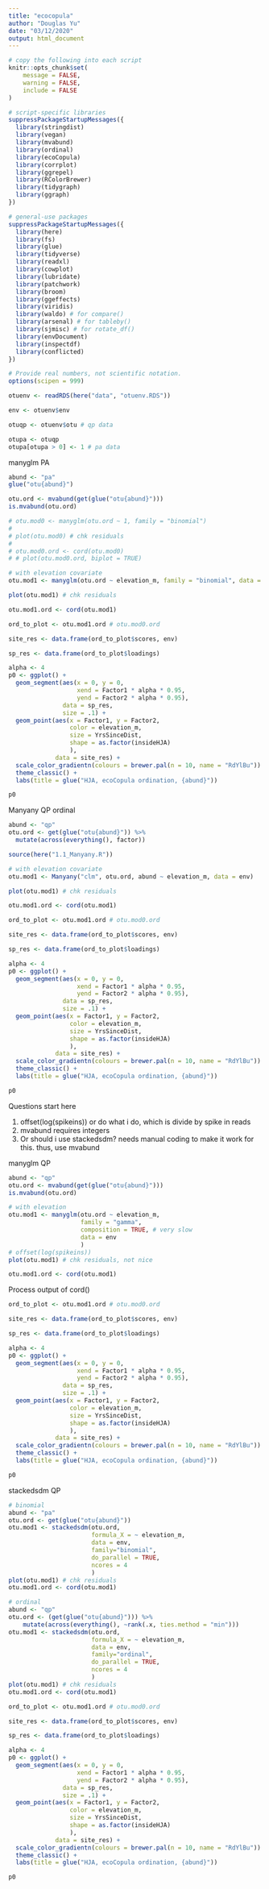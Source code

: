 ```yaml
---
title: "ecocopula"
author: "Douglas Yu"
date: "03/12/2020"
output: html_document
---
```


```r
# copy the following into each script   
knitr::opts_chunk$set(
	message = FALSE,
	warning = FALSE,
	include = FALSE
)

# script-specific libraries
suppressPackageStartupMessages({
  library(stringdist)
  library(vegan)
  library(mvabund)
  library(ordinal)
  library(ecoCopula)
  library(corrplot)
  library(ggrepel)
  library(RColorBrewer)
  library(tidygraph)
  library(ggraph)
})

# general-use packages
suppressPackageStartupMessages({
  library(here)
  library(fs)
  library(glue)
  library(tidyverse)
  library(readxl)
  library(cowplot)
  library(lubridate)
  library(patchwork)
  library(broom)
  library(ggeffects)
  library(viridis)
  library(waldo) # for compare()
  library(arsenal) # for tableby()
  library(sjmisc) # for rotate_df()
  library(envDocument)
  library(inspectdf)
  library(conflicted)
})

# Provide real numbers, not scientific notation.
options(scipen = 999)
```

```r
otuenv <- readRDS(here("data", "otuenv.RDS"))

env <- otuenv$env

otuqp <- otuenv$otu # qp data

otupa <- otuqp
otupa[otupa > 0] <- 1 # pa data
```

manyglm PA
```r
abund <- "pa"
glue("otu{abund}")

otu.ord <- mvabund(get(glue("otu{abund}")))
is.mvabund(otu.ord)

# otu.mod0 <- manyglm(otu.ord ~ 1, family = "binomial")
# 
# plot(otu.mod0) # chk residuals
# 
# otu.mod0.ord <- cord(otu.mod0)
# # plot(otu.mod0.ord, biplot = TRUE)

# with elevation covariate
otu.mod1 <- manyglm(otu.ord ~ elevation_m, family = "binomial", data = env)

plot(otu.mod1) # chk residuals

otu.mod1.ord <- cord(otu.mod1)
```

```r
ord_to_plot <- otu.mod1.ord # otu.mod0.ord

site_res <- data.frame(ord_to_plot$scores, env)

sp_res <- data.frame(ord_to_plot$loadings)
```

```r
alpha <- 4
p0 <- ggplot() + 
  geom_segment(aes(x = 0, y = 0, 
                   xend = Factor1 * alpha * 0.95, 
                   yend = Factor2 * alpha * 0.95), 
               data = sp_res, 
               size = .1) +
  geom_point(aes(x = Factor1, y = Factor2, 
                 color = elevation_m, 
                 size = YrsSinceDist, 
                 shape = as.factor(insideHJA)
                 ), 
             data = site_res) + 
  scale_color_gradientn(colours = brewer.pal(n = 10, name = "RdYlBu")) +
  theme_classic() + 
  labs(title = glue("HJA, ecoCopula ordination, {abund}"))

p0
```

Manyany QP ordinal
```r
abund <- "qp"
otu.ord <- get(glue("otu{abund}")) %>% 
  mutate(across(everything(), factor))

source(here("1.1_Manyany.R"))

# with elevation covariate
otu.mod1 <- Manyany("clm", otu.ord, abund ~ elevation_m, data = env)

plot(otu.mod1) # chk residuals

otu.mod1.ord <- cord(otu.mod1)
```

```r
ord_to_plot <- otu.mod1.ord # otu.mod0.ord

site_res <- data.frame(ord_to_plot$scores, env)

sp_res <- data.frame(ord_to_plot$loadings)
```

```r
alpha <- 4
p0 <- ggplot() + 
  geom_segment(aes(x = 0, y = 0, 
                   xend = Factor1 * alpha * 0.95, 
                   yend = Factor2 * alpha * 0.95), 
               data = sp_res, 
               size = .1) +
  geom_point(aes(x = Factor1, y = Factor2, 
                 color = elevation_m, 
                 size = YrsSinceDist, 
                 shape = as.factor(insideHJA)
                 ), 
             data = site_res) + 
  scale_color_gradientn(colours = brewer.pal(n = 10, name = "RdYlBu")) +
  theme_classic() + 
  labs(title = glue("HJA, ecoCopula ordination, {abund}"))

p0
```



Questions start here

1. offset(log(spikeins)) or do what i do, which is divide by spike in reads
2. mvabund requires integers
4. Or should i use stackedsdm?  needs manual coding to make it work for this.  thus, use mvabund

manyglm QP 
```r
abund <- "qp"
otu.ord <- mvabund(get(glue("otu{abund}")))
is.mvabund(otu.ord)

# with elevation
otu.mod1 <- manyglm(otu.ord ~ elevation_m, 
                    family = "gamma",
                    composition = TRUE, # very slow
                    data = env
                    )
# offset(log(spikeins))
plot(otu.mod1) # chk residuals, not nice

otu.mod1.ord <- cord(otu.mod1)
```

Process output of cord()
```r
ord_to_plot <- otu.mod1.ord # otu.mod0.ord

site_res <- data.frame(ord_to_plot$scores, env)

sp_res <- data.frame(ord_to_plot$loadings)
```

```r
alpha <- 4
p0 <- ggplot() + 
  geom_segment(aes(x = 0, y = 0, 
                   xend = Factor1 * alpha * 0.95, 
                   yend = Factor2 * alpha * 0.95), 
               data = sp_res, 
               size = .1) +
  geom_point(aes(x = Factor1, y = Factor2, 
                 color = elevation_m, 
                 size = YrsSinceDist, 
                 shape = as.factor(insideHJA)
                 ), 
             data = site_res) + 
  scale_color_gradientn(colours = brewer.pal(n = 10, name = "RdYlBu")) +
  theme_classic() + 
  labs(title = glue("HJA, ecoCopula ordination, {abund}"))

p0
```


stackedsdm QP
```r
# binomial
abund <- "pa"
otu.ord <- get(glue("otu{abund}"))
otu.mod1 <- stackedsdm(otu.ord, 
                       formula_X = ~ elevation_m, 
                       data = env,
                       family="binomial", 
                       do_parallel = TRUE, 
                       ncores = 4
                       )
plot(otu.mod1) # chk residuals
otu.mod1.ord <- cord(otu.mod1)

# ordinal
abund <- "qp"
otu.ord <- (get(glue("otu{abund}"))) %>%
    mutate(across(everything(), ~rank(.x, ties.method = "min")))
otu.mod1 <- stackedsdm(otu.ord, 
                       formula_X = ~ elevation_m, 
                       data = env,
                       family="ordinal", 
                       do_parallel = TRUE, 
                       ncores = 4
                       )
plot(otu.mod1) # chk residuals
otu.mod1.ord <- cord(otu.mod1)
```

```r
ord_to_plot <- otu.mod1.ord # otu.mod0.ord

site_res <- data.frame(ord_to_plot$scores, env)

sp_res <- data.frame(ord_to_plot$loadings)
```

```r
alpha <- 4
p0 <- ggplot() + 
  geom_segment(aes(x = 0, y = 0, 
                   xend = Factor1 * alpha * 0.95, 
                   yend = Factor2 * alpha * 0.95), 
               data = sp_res, 
               size = .1) +
  geom_point(aes(x = Factor1, y = Factor2, 
                 color = elevation_m, 
                 size = YrsSinceDist, 
                 shape = as.factor(insideHJA)
                 ), 
             data = site_res) + 
  scale_color_gradientn(colours = brewer.pal(n = 10, name = "RdYlBu")) +
  theme_classic() + 
  labs(title = glue("HJA, ecoCopula ordination, {abund}"))

p0
```

